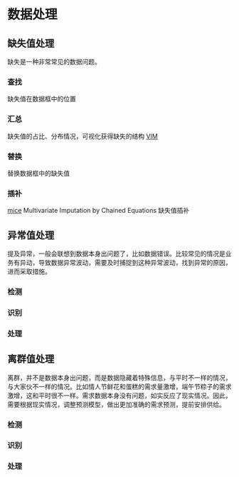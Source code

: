 # 数据处理 {#sec-data-processing}

## 缺失值处理 {#sec-missing-data}

缺失是一种非常常见的数据问题。

### 查找 {#sec-find}

缺失值在数据框中的位置

### 汇总 {#sec-summarize}

缺失值的占比、分布情况，可视化获得缺失的结构
[VIM](https://github.com/statistikat/VIM) 


### 替换 {#sec-replace}

替换数据框中的缺失值


### 插补 {#sec-mice}


[mice](https://github.com/amices/mice) Multivariate Imputation by Chained Equations 缺失值插补

## 异常值处理 {#sec-exception-data}

提及异常，一般会联想到数据本身出问题了，比如数据错误。比较常见的情况是业务有异动，导致数据异常波动，需要及时捕捉到这种异常波动，找到异常的原因，进而采取措施。

### 检测 {#sec-exception-detect}

### 识别 {#sec-exception-identify}

### 处理 {#sec-exception-handling}


## 离群值处理 {#sec-outlier-data}

离群，并不是数据本身出问题，而是数据隐藏着特殊信息，与平时不一样的情况，与大家伙不一样的情况。比如情人节鲜花和蛋糕的需求量激增，端午节粽子的需求激增，这和平时很不一样。需求数据本身没有问题，如实反应了现实情况。因此，需要根据现实情况，调整预测模型，做出更加准确的需求预测，提前安排供给。

### 检测 {#sec-outlier-detect}

### 识别 {#sec-outlier-identify}

### 处理 {#sec-outlier-handling}

